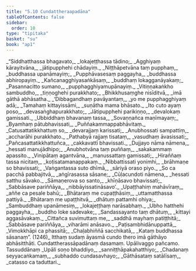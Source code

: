 ```yaml
---
title: "5.10 Cundattheraapadāna"
tableOfContents: false
sidebar:
  order: 10
type: "tipitaka"
basket: "su"
book: "ap1"
---
```



<DynamicBreadcrumb />

<Division number="125" book="ap1" bookNo="20" page="113">

<Paragraph number="1352" type="verses" book="ap1">
_“Siddhatthassa bhagavato,_  
_lokajeṭṭhassa tādino;_  
_Agghiyaṃ kārayitvāna,_  
_jātipupphehi chādayiṃ._  

</Paragraph>

</Division>
<Division number="126" book="ap1" bookNo="20" page="113">

<Paragraph number="1353" type="verses" book="ap1">
_Niṭṭhāpetvāna taṃ pupphaṃ,_  
_buddhassa upanāmayiṃ;_  
_Pupphāvasesaṃ paggayha,_  
_buddhassa abhiropayiṃ._  

</Paragraph>

</Division>
<Division number="127" book="ap1" bookNo="20" page="113">

<Paragraph number="1354" type="verses" book="ap1">
_Kañcanagghiyasaṅkāsaṃ,_  
_buddhaṃ lokagganāyakaṃ;_  
_Pasannacitto sumano,_  
_pupphagghiyamupānayiṃ._  

</Paragraph>

</Division>
<Division number="128" book="ap1" bookNo="20" page="113">

<Paragraph number="1355" type="verses" book="ap1">
_Vitiṇṇakaṅkho sambuddho,_  
_tiṇṇoghehi purakkhato;_  
_Bhikkhusaṃghe nisīditvā,_  
_imā gāthā abhāsatha._  

</Paragraph>

</Division>
<Division number="129" book="ap1" bookNo="20" page="113">

<Paragraph number="1356" type="verses" book="ap1">
_‘Dibbagandhaṃ pavāyantaṃ,_  
_yo me pupphagghiyaṃ adā;_  
_Tamahaṃ kittayissāmi,_  
_suṇātha mama bhāsato._  

</Paragraph>

</Division>
<Division number="130" book="ap1" bookNo="20" page="113">

<Paragraph number="1357" type="verses" book="ap1">
_Ito cuto ayaṃ poso,_  
_devasaṅghapurakkhato;_  
_Jātipupphehi parikiṇṇo,_  
_devalokaṃ gamissati._  

</Paragraph>

</Division>
<Division number="131" book="ap1" bookNo="20" page="113">

<Paragraph number="1358" type="verses" book="ap1">
_Ubbiddhaṃ bhavanaṃ tassa,_  
_Sovaṇṇañca maṇīmayaṃ;_  
_Byamhaṃ pātubhavissati,_  
_Puññakammappabhāvitaṃ._  

</Paragraph>

</Division>
<Division number="132" book="ap1" bookNo="20" page="113">

<Paragraph number="1359" type="verses" book="ap1">
_Catusattatikkhattuṃ so,_  
_devarajjaṃ karissati;_  
_Anubhossati sampattiṃ,_  
_accharāhi purakkhato._  

</Paragraph>

</Division>
<Division number="133" book="ap1" bookNo="20" page="113">

<Paragraph number="1360" type="verses" book="ap1">
_Pathabyā rajjaṃ tisataṃ,_  
_vasudhaṃ āvasissati;_  
_Pañcasattatikkhattuñca,_  
_cakkavattī bhavissati._  

</Paragraph>

</Division>
<Division number="134" book="ap1" bookNo="20" page="113">

<Paragraph number="1361" type="verses" book="ap1">
_Dujjayo nāma nāmena,_  
_hessati manujādhipo;_  
_Anubhotvāna taṃ puññaṃ,_  
_sakakammaṃ apassito._  

</Paragraph>

</Division>
<Division number="135" book="ap1" bookNo="20" page="114">

<Paragraph number="1362" type="verses" book="ap1">
_Vinipātaṃ agantvāna,_  
_manussattaṃ gamissati;_  
_Hiraññaṃ tassa nicitaṃ,_  
_koṭisatamanappakaṃ._  

</Paragraph>

</Division>
<Division number="136" book="ap1" bookNo="20" page="114">

<Paragraph number="1363" type="verses" book="ap1">
_Nibbattissati yonimhi,_  
_brāhmaṇe so bhavissati;_  
_Vaṅgantassa suto dhīmā,_  
_sāriyā oraso piyo._  

</Paragraph>

</Division>
<Division number="137" book="ap1" bookNo="20" page="114">

<Paragraph number="1364" type="verses" book="ap1">
_So ca pacchā pabbajitvā,_  
_aṅgīrasassa sāsane;_  
_Cūḷacundoti nāmena,_  
_hessati satthu sāvako._  

</Paragraph>

</Division>
<Division number="138" book="ap1" bookNo="20" page="114">

<Paragraph number="1365" type="verses" book="ap1">
_Sāmaṇerova so santo,_  
_khīṇāsavo bhavissati;_  
_Sabbāsave pariññāya,_  
_nibbāyissatināsavo’._  

</Paragraph>

</Division>
<Division number="139" book="ap1" bookNo="20" page="114">

<Paragraph number="1366" type="verses" book="ap1">
_Upaṭṭhahiṃ mahāvīraṃ,_  
_aññe ca pesale bahū;_  
_Bhātaraṃ me cupaṭṭhāsiṃ,_  
_uttamatthassa pattiyā._  

</Paragraph>

</Division>
<Division number="140" book="ap1" bookNo="20" page="114">

<Paragraph number="1367" type="verses" book="ap1">
_Bhātaraṃ me upaṭṭhitvā,_  
_dhātuṃ pattamhi ohiya;_  
_Sambuddhaṃ upanāmesiṃ,_  
_lokajeṭṭhaṃ narāsabhaṃ._  

</Paragraph>

</Division>
<Division number="141" book="ap1" bookNo="20" page="114">

<Paragraph number="1368" type="verses" book="ap1">
_Ubho hatthehi paggayha,_  
_buddho loke sadevake;_  
_Sandassayanto taṃ dhātuṃ,_  
_kittayi aggasāvakaṃ._  

</Paragraph>

</Division>
<Division number="142" book="ap1" bookNo="20" page="114">

<Paragraph number="1369" type="verses" book="ap1">
_Cittañca suvimuttaṃ me,_  
_saddhā mayhaṃ patiṭṭhitā;_  
_Sabbāsave pariññāya,_  
_viharāmi anāsavo._  

</Paragraph>

</Division>
<Division number="143" book="ap1" bookNo="20" page="114">

<Paragraph number="1370" type="verses" book="ap1">
_Paṭisambhidānuppattā,_  
_Vimokkhāpi ca phassitā;_  
_Chaḷabhiññā sacchikatā,_  
_Kataṃ buddhassa sāsanaṃ”. (1246)_  

</Paragraph>

<Paragraph number="1371" book="ap1">
Itthaṃ sudaṃ āyasmā cundo thero imā gāthāyo abhāsitthāti.

</Paragraph>
</Division>

<Paragraph number="1372" type="center" book="ap1">
Cundattherassāpadānaṃ dasamaṃ.



</Paragraph>

<Paragraph number="1373" type="center" book="ap1">
Upālivaggo pañcamo.



</Paragraph>

<Paragraph number="1374" type="center" book="ap1">
Tassuddānaṃ


</Paragraph>

<Paragraph number="1375" type="verses" book="ap1">
_Upāli soṇo bhaddiyo,_  
_sanniṭṭhāpakahatthiyo;_  
_Chadanaṃ seyyacaṅkamaṃ,_  
_subhaddo cundasavhayo;_  
_Gāthāsataṃ satālīsaṃ,_  
_catasso ca taduttari._
</Paragraph>